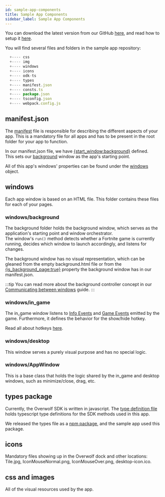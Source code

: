 ```yaml
---
id: sample-app-components
title: Sample App Components
sidebar_label: Sample App Components
---
```


You can download the latest version from our GitHub [here](https://github.com/overwolf/sample-app/tree/master/ts), and read how to setup it [here](sample-app-overview).

You will find several files and folders in the sample app repository:

```js
  +---- css
  +---- img
  +---- windows
  +---- icons
  +---- odk-ts
  +---- types
  +---- manifest.json
  +---- consts.ts
  +---- package.json
  +---- tsconfig.json
  +---- webpack.config.js
```

## manifest.json

The [manifest](../api/manifest-json) file is responsible for describing the different aspects of your app. This is a mandatory file for all apps and has to be present in the root folder for your app to function.

In our manifest.json file, we have [{start_window:background}](../api/manifest-json#start_window) defined.  
This sets our [background](#windows-background) window as the app's starting point.

All of this app's windows' properties can be found under the [windows](../api/manifest-json#window-data) object.

## windows

Each app window is based on an HTML file. This folder contains these files for each of your pages.

### windows/background

The background folder holds the background window, which serves as the application's starting point and window orchestrator.  
The window's `run()` method detects whether a Fortnite game is currently running, decides which window to launch accordingly, and listens for changes.

The background window has no visual representation, which can be gleaned from the empty background.html file or from the [{is_background_page:true}](../api/manifest-json#is_background_page) property the background window has in our manifest.json.

:::tip
You can read more about the background controller concept in our [Communicating between windows](../topics/communicating-between-windows#using-a-background-controller) guide.
:::

### windows/in_game

The in_game window listens to [Info Events](../api/overwolf-games-events#oninfoupdates2) and [Game Events](../api/overwolf-games-events#onnewevents) emitted by the game. Furthermore, it defines the behavior for the show/hide hotkey.

Read all about hotkeys [here](../topics/hotkeys-best-practices).

### windows/desktop

This window serves a purely visual purpose and has no special logic.

### windows/AppWindow

This is a base class that holds the logic shared by the in_game and desktop windows, such as minimize/close, drag, etc.

## types package

Currently, the Overwolf SDK is written in javascript. The [type definition file](../topics/type-definition-file) holds typescript type definitions for the SDK methods used in this app.

We released the types file as a [npm package](http://bit.ly/overwolf-types-npm), and the sample app used this package.

## icons

Mandatory files showing up in the Overwolf dock and other locations:  
Tile.jpg, IconMouseNormal.png, IconMouseOver.png, desktop-icon.ico.

## css and images

All of the visual resources used by the app.
